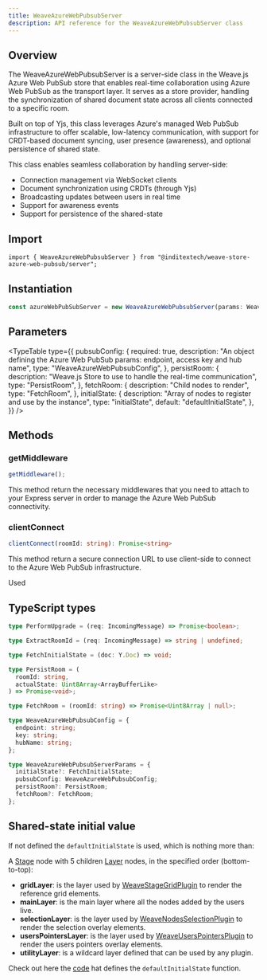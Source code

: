 ```yaml
---
title: WeaveAzureWebPubsubServer
description: API reference for the WeaveAzureWebPubsubServer class
---
```



## Overview

The WeaveAzureWebPubsubServer is a server-side class in the Weave.js Azure Web PubSub store
that enables real-time collaboration using Azure Web PubSub as the transport layer. It serves
as a store provider, handling the synchronization of shared document state across all clients
connected to a specific room.

Built on top of Yjs, this class leverages Azure's managed Web PubSub infrastructure to offer scalable,
low-latency communication, with support for CRDT-based document syncing, user presence (awareness),
and optional persistence of shared state.

This class enables seamless collaboration by handling server-side:

- Connection management via WebSocket clients
- Document synchronization using CRDTs (through Yjs)
- Broadcasting updates between users in real time
- Support for awareness events
- Support for persistence of the shared-state

## Import

```shell
import { WeaveAzureWebPubsubServer } from "@inditextech/weave-store-azure-web-pubsub/server";
```

## Instantiation

```ts
const azureWebPubSubServer = new WeaveAzureWebPubsubServer(params: WeaveAzureWebPubsubServerParams);
```

## Parameters

<TypeTable
  type={{
    pubsubConfig: {
      required: true,
      description:
        "An object defining the Azure Web PubSub params: endpoint, access key and hub name",
      type: "WeaveAzureWebPubsubConfig",
    },
    persistRoom: {
      description:
        "Weave.js Store to use to handle the real-time communication",
      type: "PersistRoom",
    },
    fetchRoom: {
      description: "Child nodes to render",
      type: "FetchRoom",
    },
    initialState: {
      description: "Array of nodes to register and use by the instance",
      type: "initialState",
      default: "defaultInitialState",
    },
  }}
/>

## Methods

### getMiddleware

```ts
getMiddleware();
```

This method return the necessary middlewares that you need to attach to your Express
server in order to manage the Azure Web PubSub connectivity.

### clientConnect

```ts
clientConnect(roomId: string): Promise<string>
```

This method return a secure connection URL to use client-side to connect to the Azure
Web PubSub infrastructure.

Used

## TypeScript types

```ts
type PerformUpgrade = (req: IncomingMessage) => Promise<boolean>;

type ExtractRoomId = (req: IncomingMessage) => string | undefined;

type FetchInitialState = (doc: Y.Doc) => void;

type PersistRoom = (
  roomId: string,
  actualState: Uint8Array<ArrayBufferLike>
) => Promise<void>;

type FetchRoom = (roomId: string) => Promise<Uint8Array | null>;

type WeaveAzureWebPubsubConfig = {
  endpoint: string;
  key: string;
  hubName: string;
};

type WeaveAzureWebPubsubServerParams = {
  initialState?: FetchInitialState;
  pubsubConfig: WeaveAzureWebPubsubConfig;
  persistRoom?: PersistRoom;
  fetchRoom?: FetchRoom;
};
```

## Shared-state initial value

If not defined the `defaultInitialState` is used, which is nothing more than:

<Mermaid
  chart="
flowchart TD;
  Stage --> gridLayer;
  Stage --> mainLayer;
  Stage --> selectionLayer;
  Stage --> usersPointersLayer;
  Stage --> utilityLayer;"
/>

A [Stage](/docs/main/build/nodes/stage) node with 5 children [Layer](/docs/main/build/nodes/layer)
nodes, in the specified order (bottom-to-top):

- **gridLayer**: is the layer used by [WeaveStageGridPlugin](/docs/main/build/plugins/stage-grid)
  to render the reference grid elements.
- **mainLayer**: is the main layer where all the nodes added by the users live.
- **selectionLayer**: is the layer used by [WeaveNodesSelectionPlugin](/docs/main/build/plugins/nodes-selection)
  to render the selection overlay elements.
- **usersPointersLayer**: is the layer used by [WeaveUsersPointersPlugin](/docs/main/build/plugins/users-pointers)
  to render the users pointers overlay elements.
- **utilityLayer**: is a wildcard layer defined that can be used by any plugin.

Check out here the [code](https://github.com/InditexTech/weavejs/blob/main/code/packages/store-azure-web-pubsub/src/server/default-initial-state.ts)
hat defines the `defaultInitialState` function.
